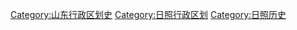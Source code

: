[[Category:山东行政区划史|Category:山东行政区划史]]
[[Category:日照行政区划|Category:日照行政区划]]
[[Category:日照历史|Category:日照历史]]